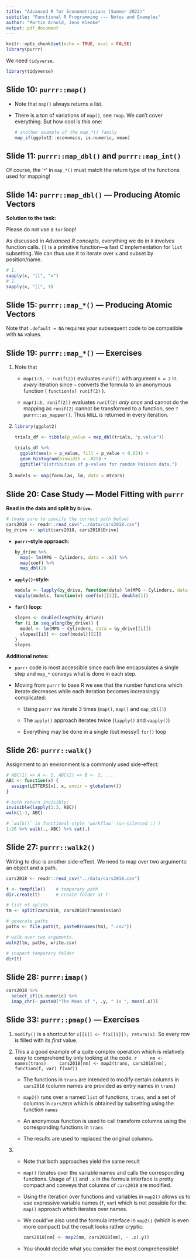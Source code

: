 ```yaml
---
title: "Advanced R for Econometricians (Summer 2022)"
subtitle: "Functional R Programming --- Notes and Examples"
author: "Martin Arnold, Jens Klenke"
output: pdf_document
---
```


```r
knitr::opts_chunk$set(echo = TRUE, eval = FALSE)
library(purrr)
```

We need `tidyverse`.

```r
library(tidyverse)
```

## Slide 10: `purrr::map()` 

- Note that `map()` always returns a list.

- There is a ton of variations of `map()`, see `?map`. We can't cover everything. But how cool is this one:

    ```r
    # another example of the map_*() family
    map_if(ggplot2::economics, is.numeric, mean)
    ```

## Slide 11: `purrr::map_dbl()` and `purrr::map_int()`

Of course, the '`*`' in `map_*()` must match the return type of the functions used for mapping!

## Slide 14: `purrr::map_dbl()` — Producing Atomic Vectors

**Solution to the task:**

Please do not use a `for` loop!

As discussed in *Advanced R concepts*, everything we do in `R` involves function calls. `[[` is a primitive function---a fast C implementation for `list` subsetting. We can thus use it to iterate over `x` and subset by position/name.

```r
# 1.
sapply(x, "[[", "x")
# 2.
sapply(x, "[[", 1)
```

## Slide 15: `purrr::map_*()` — Producing Atomic Vectors

Note that `.default = NA` requires your subsequent code to be compatible with `NA` values.

## Slide 19: `purrr::map_*()` — Exercises

1. Note that

    - `map(1:3, ~ runif(2))` evaluates `runif()` with argument `n = 2` in *every* iteration since `~` converts the formula to an anonymous function ( `function(x) runif(2)` ). 
    
    - `map(1:3, runif(2))` evaluates `runif(2)` *only once* and cannot do the mapping as `runif(2)` cannot be transformed to a function, see `?purrr::as_mapper()`. Thus `NULL` is returned in every iteration.

2.  
    ```r
    library(ggplot2)
    
    trials_df <- tibble(p_value = map_dbl(trials, "p.value"))
    
    trials_df %>% 
      ggplot(aes(x = p_value, fill = p_value < 0.05)) + 
      geom_histogram(binwidth = .025) +
      ggtitle("Distribution of p-values for random Poisson data.")
    ```

3.
  ```r
  models <- map(formulas, lm, data = mtcars)
  ```
  
## Slide 20: Case Study --- Model Fitting with `purrr`

**Read in the data and split by `Drive`.**

```r
# (make sure to specify the correct path below)
cars2018 <- readr::read_csv("../data/cars2018.csv")
by_drive <- split(cars2018, cars2018$Drive)
```

- **`purrr`-style approach:**

    ```r
    by_drive %>%
      map(~ lm(MPG ~ Cylinders, data = .x)) %>%
      map(coef) %>%
      map_dbl(2)
    ```

- **`apply()`-style:**

    ```r
    models <- lapply(by_drive, function(data) lm(MPG ~ Cylinders, data = data))
    vapply(models, function(x) coef(x)[[2]], double(1))
    ```

- **`for()` loop:**

    ```r
    slopes <- double(length(by_drive))
    for (i in seq_along(by_drive)) {
      model <- lm(MPG ~ Cylinders, data = by_drive[[i]])
      slopes[[i]] <- coef(model)[[2]]
    }
    slopes
    ```

**Additional notes:**

  - `purrr` code is most accessible since each line encapsulates a single step and `map_*` conveys what is done in each step.

  - Moving from `purrr` to base R we see that the number functions which iterate decreases while each iteration becomes increasingly complicated:

      - Using `purrr` we iterate 3 times (`map()`, `map()` and `map_dbl()`)

      - The `apply()` approach iterates twice (`lapply()` and `vapply()`)

      - Everything may be done in a single (but messy!) `for()` loop

## Slide 26: `purrr::walk()`

Assignment to an environment is a commonly used side-effect:

```r
# ABC(1) => A <- 1, ABC(2) => B <- 2, ...
ABC <- function(x) { 
  assign(LETTERS[x], x, envir = globalenv())
}

# both return invisibly:
invisible(lapply(1:3, ABC))
walk(1:3, ABC)

# `walk()` in functional-style 'workflow' (un-silenced :) )
1:26 %>% walk(., ABC) %>% cat(.)
```

## Slide 27: `purrr::walk2()`

Writing to disc is another side-effect. We need to map over two arguments: an object and a path.

```r
cars2018 <- readr::read_csv("../data/cars2018.csv")

t <- tempfile()    # temporary path
dir.create(t)      # create folder at t

# list of splits
tm <- split(cars2018, cars2018$Transmission)

# generate paths
paths <- file.path(t, paste0(names(tm), ".csv"))

# walk over two arguments.
walk2(tm, paths, write.csv)

# inspect temporary folder
dir(t)
```

## Slide 28: `purrr:imap()`

```r
cars2018 %>% 
  select_if(is.numeric) %>% 
  imap_chr(~ paste0("The Mean of ", .y, " is ", mean(.x)))
```

## Slide 33: `purrr::pmap()` — Exercises

1. `modify()` is a shortcut for `x[[i]] <- f(x[[i]]); return(x)`. So every row is filled with its *first* value.

2. This a a good example of a quite complex operation which is relatively easy to comprehend by only looking at the code.
    ```r
    nm <- names(trans)
    cars2018[nm] <- map2(trans, cars2018[nm], function(f, var) f(var))
    ```

    - The functions in `trans` are intended to modify certain columns in `cars2018` (column names are provided as entry names in `trans`)
    
    - `map2()` runs over a named `list` of functions, `trans`, and a set of columns in `cars2018` which is obtained by subsetting using the function `names`
    
    - An anonymous function is used to call transform columns using the corresponding functions in `trans`
    
    - The results are used to replaced the original columns.

3. 

    - Note that both approaches yield the same result
    
    - `map()` iterates over the variable names and calls the corresponding functions. Usage of `[[` and `.x` in the formula interface is pretty compact and conveys that columns of `cars2018` are modified.
    
    - Using the iteration over functions and variables in `map2()` allows us to use expressive variable names (`f`, `var`) which is not possible for the `map()` approach which iterates over names.
    
    - We could've also used the formula interface in `map2()` (which is even more compact) but the result looks rather cryptic:
      ```r
      cars2018[nm] <- map2(nm, cars2018[nm], ~ .x(.y))
      ```
    
    - You should decide what you consider the most comprehensible!
